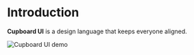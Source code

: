 # Introduction

**Cupboard UI** is a design language that keeps everyone aligned.

![Cupboard UI demo](/demo.png)
